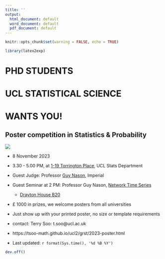 ```yaml
---
title: ''
output:
  html_document: default
  word_document: default
  pdf_document: default
---
```


\pagenumbering{gobble}


```r
knitr::opts_chunk$set(warning = FALSE, echo = TRUE)
```

```r
library(latex2exp)
```


# PHD STUDENTS

# UCL STATISTICAL SCIENCE 

# WANTS YOU!

## Poster competition in Statistics & Probability 

![](.\qr-code2.png)


* 8 November 2023

*   3.30 - 5.00 PM, at [1-19 Torrington Place](https://www.ucl.ac.uk/maps/1-19-torrington-place),  UCL Stats Department

*   Guest Judge:  Professor [Guy Nason](https://www.imperial.ac.uk/people/g.nason), Imperial 

* Guest Seminar at 2 PM: Professor Guy Nason, [Network Time Series](https://tsoo-math.github.io/ucl2/grst/nason/nason.html) 
  * [Drayton House B20](https://www.ucl.ac.uk/estates/roombooking/building-location/?id=107)
    
*  £ 1000 in prizes, we welcome posters from all universities 

*  Just show up with your printed poster, no size or template requirements

* contact: Terry Soo: t.soo@ucl.ac.uk

* https://tsoo-math.github.io/ucl2/grst/2023-poster.html

*  Last updated: `r format(Sys.time(), '%d %B %Y')`




```r
dev.off()
```





